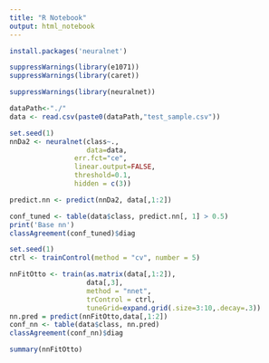 ```yaml
---
title: "R Notebook"
output: html_notebook
---
```

```r
install.packages('neuralnet')
```
```r
suppressWarnings(library(e1071))
suppressWarnings(library(caret))
```


```r
suppressWarnings(library(neuralnet))
```

```r
dataPath<-"./"
data <- read.csv(paste0(dataPath,"test_sample.csv"))
```
```r
set.seed(1)
nnDa2 <- neuralnet(class~.,
                   data=data,
                err.fct="ce",
                linear.output=FALSE,
                threshold=0.1,
                hidden = c(3))
```
```r
predict.nn <- predict(nnDa2, data[,1:2])
```
```r
conf_tuned <- table(data$class, predict.nn[, 1] > 0.5)
print('Base nn')
classAgreement(conf_tuned)$diag
```
```r
set.seed(1)
ctrl <- trainControl(method = "cv", number = 5)

nnFitOtto <- train(as.matrix(data[,1:2]),
                   data[,3], 
                   method = "nnet", 
                   trControl = ctrl,
                   tuneGrid=expand.grid(.size=3:10,.decay=.3))
nn.pred = predict(nnFitOtto,data[,1:2])
conf_nn <- table(data$class, nn.pred)
classAgreement(conf_nn)$diag
```
```r
summary(nnFitOtto)
```





